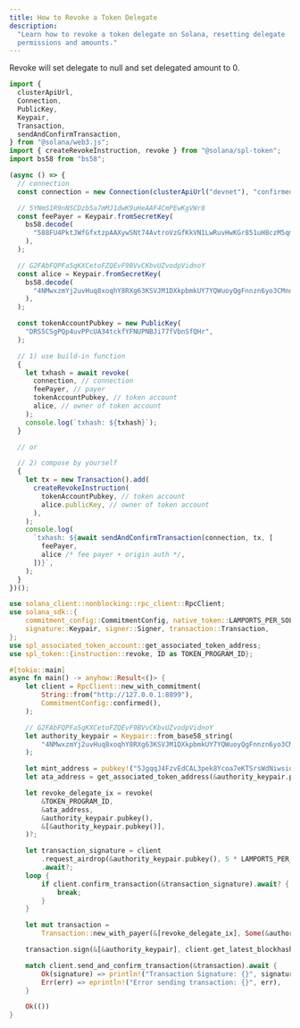 ```yaml
---
title: How to Revoke a Token Delegate
description:
  "Learn how to revoke a token delegate on Solana, resetting delegate
  permissions and amounts."
---
```


Revoke will set delegate to null and set delegated amount to 0.

<CodeTabs storage="cookbook">

```typescript !! title="Legacy"
import {
  clusterApiUrl,
  Connection,
  PublicKey,
  Keypair,
  Transaction,
  sendAndConfirmTransaction,
} from "@solana/web3.js";
import { createRevokeInstruction, revoke } from "@solana/spl-token";
import bs58 from "bs58";

(async () => {
  // connection
  const connection = new Connection(clusterApiUrl("devnet"), "confirmed");

  // 5YNmS1R9nNSCDzb5a7mMJ1dwK9uHeAAF4CmPEwKgVWr8
  const feePayer = Keypair.fromSecretKey(
    bs58.decode(
      "588FU4PktJWfGfxtzpAAXywSNt74AvtroVzGfKkVN1LwRuvHwKGr851uH8czM5qm4iqLbs1kKoMKtMJG4ATR7Ld2",
    ),
  );

  // G2FAbFQPFa5qKXCetoFZQEvF9BVvCKbvUZvodpVidnoY
  const alice = Keypair.fromSecretKey(
    bs58.decode(
      "4NMwxzmYj2uvHuq8xoqhY8RXg63KSVJM1DXkpbmkUY7YQWuoyQgFnnzn6yo3CMnqZasnNPNuAT2TLwQsCaKkUddp",
    ),
  );

  const tokenAccountPubkey = new PublicKey(
    "DRS5CSgPQp4uvPPcUA34tckfYFNUPNBJi77fVbnSfQHr",
  );

  // 1) use build-in function
  {
    let txhash = await revoke(
      connection, // connection
      feePayer, // payer
      tokenAccountPubkey, // token account
      alice, // owner of token account
    );
    console.log(`txhash: ${txhash}`);
  }

  // or

  // 2) compose by yourself
  {
    let tx = new Transaction().add(
      createRevokeInstruction(
        tokenAccountPubkey, // token account
        alice.publicKey, // owner of token account
      ),
    );
    console.log(
      `txhash: ${await sendAndConfirmTransaction(connection, tx, [
        feePayer,
        alice /* fee payer + origin auth */,
      ])}`,
    );
  }
})();
```

```rust !! title="Rust"
use solana_client::nonblocking::rpc_client::RpcClient;
use solana_sdk::{
    commitment_config::CommitmentConfig, native_token::LAMPORTS_PER_SOL, pubkey,
    signature::Keypair, signer::Signer, transaction::Transaction,
};
use spl_associated_token_account::get_associated_token_address;
use spl_token::{instruction::revoke, ID as TOKEN_PROGRAM_ID};

#[tokio::main]
async fn main() -> anyhow::Result<()> {
    let client = RpcClient::new_with_commitment(
        String::from("http://127.0.0.1:8899"),
        CommitmentConfig::confirmed(),
    );

    // G2FAbFQPFa5qKXCetoFZQEvF9BVvCKbvUZvodpVidnoY
    let authority_keypair = Keypair::from_base58_string(
        "4NMwxzmYj2uvHuq8xoqhY8RXg63KSVJM1DXkpbmkUY7YQWuoyQgFnnzn6yo3CMnqZasnNPNuAT2TLwQsCaKkUddp",
    );

    let mint_address = pubkey!("5JgqqJ4FzvEdCAL3pek8Ycoa7eKTSrsWdNiwsiqURaty"); // replace with mint address
    let ata_address = get_associated_token_address(&authority_keypair.pubkey(), &mint_address);

    let revoke_delegate_ix = revoke(
        &TOKEN_PROGRAM_ID,
        &ata_address,
        &authority_keypair.pubkey(),
        &[&authority_keypair.pubkey()],
    )?;

    let transaction_signature = client
        .request_airdrop(&authority_keypair.pubkey(), 5 * LAMPORTS_PER_SOL)
        .await?;
    loop {
        if client.confirm_transaction(&transaction_signature).await? {
            break;
        }
    }

    let mut transaction =
        Transaction::new_with_payer(&[revoke_delegate_ix], Some(&authority_keypair.pubkey()));

    transaction.sign(&[&authority_keypair], client.get_latest_blockhash().await?);

    match client.send_and_confirm_transaction(&transaction).await {
        Ok(signature) => println!("Transaction Signature: {}", signature),
        Err(err) => eprintln!("Error sending transaction: {}", err),
    }

    Ok(())
}
```

</CodeTabs>

